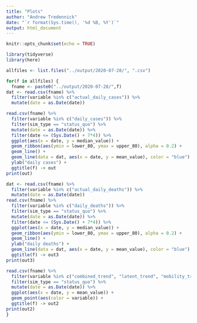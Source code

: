 ```yaml
---
title: "Plots"
author: "Andrew Tredennick"
date: "`r format(Sys.time(), '%d %B, %Y')`"
output: html_document
---
```


```r
knitr::opts_chunk$set(echo = TRUE)

library(tidyverse)
library(here)

allfiles <- list.files("../output/2020-07-28/", ".csv")

for(f in allfiles) {
  fname <- paste0("../output/2020-07-28/",f)
dat <- read.csv(fname) %>%
  filter(variable %in% c("actual_daily_cases")) %>%
  mutate(date = as.Date(date))

read.csv(fname) %>%
  filter(variable %in% c("daily_cases")) %>%
  filter(sim_type == "status_quo") %>%
  mutate(date = as.Date(date)) %>%
  filter(date <= (Sys.Date() + 7*4)) %>%
  ggplot(aes(x = date, y = median_value)) +
  geom_ribbon(aes(ymin = lower_80, ymax = upper_80), alpha = 0.2) +
  geom_line() +
  geom_line(data = dat, aes(x = date, y = mean_value), color = "blue") +
  ylab("daily cases") +
  ggtitle(f) -> out
print(out)

dat <- read.csv(fname) %>%
  filter(variable %in% c("actual_daily_deaths")) %>%
  mutate(date = as.Date(date))
read.csv(fname) %>%
  filter(variable %in% c("daily_deaths")) %>%
  filter(sim_type == "status_quo") %>%
  mutate(date = as.Date(date)) %>%
  filter(date <= (Sys.Date() + 7*4)) %>%
  ggplot(aes(x = date, y = median_value)) +
  geom_ribbon(aes(ymin = lower_80, ymax = upper_80), alpha = 0.2) +
  geom_line() +
  ylab("daily deaths") +
  geom_line(data = dat, aes(x = date, y = mean_value), color = "blue") +
  ggtitle(f) -> out3
print(out3)

read.csv(fname) %>%
  filter(variable %in% c("combined_trend", "latent_trend", "mobility_trend")) %>%
  filter(sim_type == "status_quo") %>%
  mutate(date = as.Date(date)) %>%
  ggplot(aes(x = date, y = mean_value)) +
  geom_point(aes(color = variable)) +
  ggtitle(f) -> out2
print(out2)
}


```

